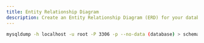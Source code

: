 ```yaml
---
title: Entity Relationship Diagram
description: Create an Entity Relationship Diagram (ERD) for your database
---
```





```bash
mysqldump -h localhost -u root -P 3306 -p --no-data (database) > schema.sql
```

<LinkCard
    title="dbdiagram"
    description="Create an ERD for your database"
    href="https://dbdiagram.io/d"
/>
